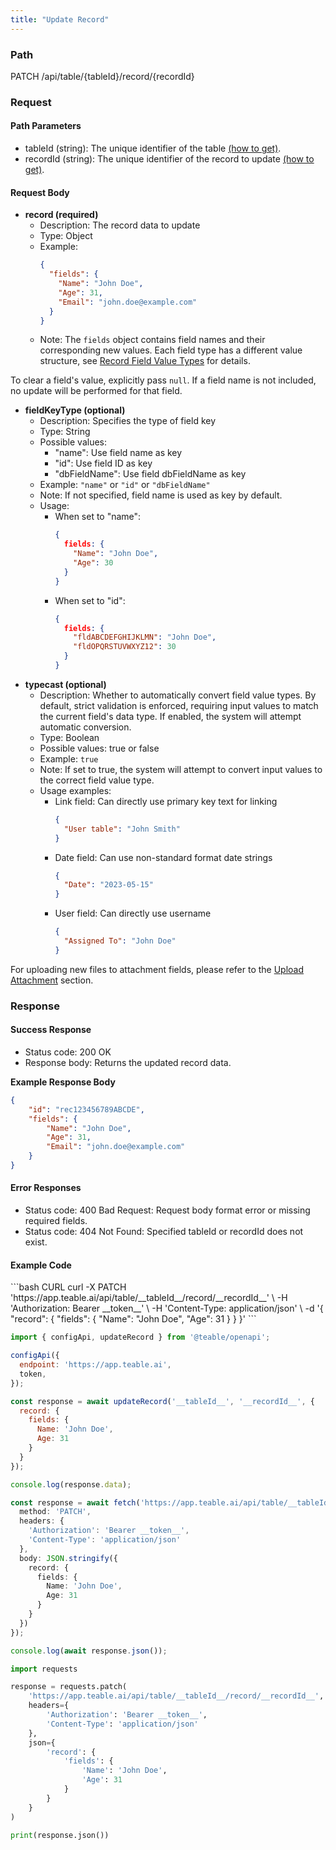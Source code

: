 ```yaml
---
title: "Update Record"
---
```


### Path

PATCH /api/table/\{tableId\}/record/\{recordId\}

### Request

#### Path Parameters

* tableId (string): The unique identifier of the table [(how to get)](/en/api-doc/get-id#tableid).
* recordId (string): The unique identifier of the record to update [(how to get)](/en/api-doc/get-id#recordid).

#### Request Body

* **record (required)**
  * Description: The record data to update
  * Type: Object
  * Example:
    ```json
    {
      "fields": {
        "Name": "John Doe",
        "Age": 31,
        "Email": "john.doe@example.com"
      }
    }
    ```
  * Note: The `fields` object contains field names and their corresponding new values. Each field type has a different value structure, see [Record Field Value Types](/en/api-doc/record/interface) for details.

To clear a field's value, explicitly pass `null`. If a field name is not included, no update will be performed for that field.

* **fieldKeyType (optional)**
  * Description: Specifies the type of field key
  * Type: String
  * Possible values:
    * "name": Use field name as key
    * "id": Use field ID as key
    * "dbFieldName": Use field dbFieldName as key
  * Example: `"name"` or `"id"` or `"dbFieldName"`
  * Note: If not specified, field name is used as key by default.
  * Usage:
    * When set to "name":
      ```json
      {
        fields: {
          "Name": "John Doe",
          "Age": 30
        }
      }
      ```
    * When set to "id":
      ```json
      {
        fields: {
          "fldABCDEFGHIJKLMN": "John Doe",
          "fldOPQRSTUVWXYZ12": 30
        }
      }
      ```
* **typecast (optional)**
  * Description: Whether to automatically convert field value types. By default, strict validation is enforced, requiring input values to match the current field's data type. If enabled, the system will attempt automatic conversion.
  * Type: Boolean
  * Possible values: true or false
  * Example: `true`
  * Note: If set to true, the system will attempt to convert input values to the correct field value type.
  * Usage examples:
    * Link field: Can directly use primary key text for linking
      ```json
      {
        "User table": "John Smith"
      }
      ```
    * Date field: Can use non-standard format date strings
      ```json
      {
        "Date": "2023-05-15"
      }
      ```
    * User field: Can directly use username
      ```json
      {
        "Assigned To": "John Doe"
      }
      ```

For uploading new files to attachment fields, please refer to the [Upload Attachment](/en/api-doc/record/upload-attachment) section.

### Response

#### Success Response

* Status code: 200 OK
* Response body: Returns the updated record data.

**Example Response Body**
```json
{
    "id": "rec123456789ABCDE",
    "fields": {
        "Name": "John Doe",
        "Age": 31,
        "Email": "john.doe@example.com"
    }
}
```

#### Error Responses

* Status code: 400 Bad Request: Request body format error or missing required fields.
* Status code: 404 Not Found: Specified tableId or recordId does not exist.

#### Example Code

<CodeGroup>
  ```bash CURL
  curl -X PATCH 'https://app.teable.ai/api/table/__tableId__/record/__recordId__' \
    -H 'Authorization: Bearer __token__' \
    -H 'Content-Type: application/json' \
    -d '{
      "record": {
        "fields": {
          "Name": "John Doe",
          "Age": 31
        }
      }
    }'
  ```

  ```js JS SDK
  import { configApi, updateRecord } from '@teable/openapi';

  configApi({
    endpoint: 'https://app.teable.ai',
    token,
  });

  const response = await updateRecord('__tableId__', '__recordId__', {
    record: {
      fields: {
        Name: 'John Doe',
        Age: 31
      }
    }
  });

  console.log(response.data);
  ```

  ```ts TypeScript
  const response = await fetch('https://app.teable.ai/api/table/__tableId__/record/__recordId__', {
    method: 'PATCH',
    headers: {
      'Authorization': 'Bearer __token__',
      'Content-Type': 'application/json'
    },
    body: JSON.stringify({
      record: {
        fields: {
          Name: 'John Doe',
          Age: 31
        }
      }
    })
  });

  console.log(await response.json());
  ```

  ```python Python
  import requests

  response = requests.patch(
      'https://app.teable.ai/api/table/__tableId__/record/__recordId__',
      headers={
          'Authorization': 'Bearer __token__',
          'Content-Type': 'application/json'
      },
      json={
          'record': {
              'fields': {
                  'Name': 'John Doe',
                  'Age': 31
              }
          }
      }
  )

  print(response.json())
  ```
</CodeGroup>

